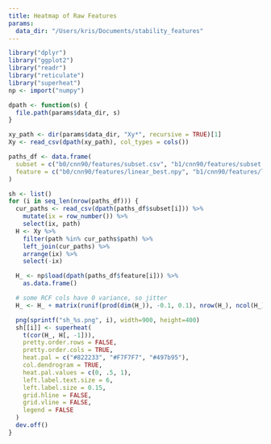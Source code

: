```yaml
---
title: Heatmap of Raw Features
params:
  data_dir: "/Users/kris/Documents/stability_features"
---
```


```r
library("dplyr")
library("ggplot2")
library("readr")
library("reticulate")
library("superheat")
np <- import("numpy")

dpath <- function(s) {
  file.path(params$data_dir, s)
}
```

```r
xy_path <- dir(params$data_dir, "Xy*", recursive = TRUE)[1]
Xy <- read_csv(dpath(xy_path), col_types = cols())

paths_df <- data.frame(
  subset = c("b0/cnn90/features/subset.csv", "b1/cnn90/features/subset.csv", "b0/rcf90/features/subset.csv", "b1/rcf90/features/subset.csv"),
  feature = c("b0/cnn90/features/linear_best.npy", "b1/cnn90/features/linear_best.npy", "b0/rcf90/features/full_best.npy", "b1/rcf90/features/full_best.npy")
)
```

```r
sh <- list()
for (i in seq_len(nrow(paths_df))) {
  cur_paths <- read_csv(dpath(paths_df$subset[i])) %>%
    mutate(ix = row_number()) %>%
    select(ix, path)
  H <- Xy %>%
    filter(path %in% cur_paths$path) %>%
    left_join(cur_paths) %>%
    arrange(ix) %>%
    select(-ix)

  H_ <- np$load(dpath(paths_df$feature[i])) %>%
    as.data.frame()

  # some RCF cols have 0 variance, so jitter
  H_ <- H_ + matrix(runif(prod(dim(H_)), -0.1, 0.1), nrow(H_), ncol(H_))

  png(sprintf("sh_%s.png", i), width=900, height=400)
  sh[[i]] <- superheat(
    t(cor(H_, H[, -1])),
    pretty.order.rows = FALSE,
    pretty.order.cols = TRUE,
    heat.pal = c("#822233", "#F7F7F7", "#497b95"),
    col.dendrogram = TRUE,
    heat.pal.values = c(0, .5, 1),
    left.label.text.size = 6,
    left.label.size = 0.15,
    grid.hline = FALSE,
    grid.vline = FALSE,
    legend = FALSE
  )
  dev.off()
}
```
